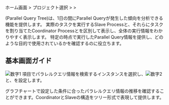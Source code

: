 ホーム画面 &gt; プロジェクト選択 &gt; <Cmdname sid="side_analysis" className="uitext" /> &gt; <Cmdname sid="side_dbPqTree" className="uitext" />

<Cmdname sid="side_dbPqTree" className="uitext" />(Parallel Query Tree)は、1日の間にParallel Queryが発生した傾向を分析できる機能を提供します。 実際のタスクを実行するSlave Processと、それらにタスクを割り当てたCoordinator Processとを区別して表示し、全体の実行情報をわかりやすく表示します。 特定の時点で実行したParallel Query情報を提供し、どのような目的で使用されているかを確認するのに役立ちます。

## 基本画面ガイド

<ImgLang img="db-pq-tree.png" desc="パラレルクエリツリー" />

![数字1](/img/number-01.png) <Cmdname sid="instance" className="uitext" />項目でパラレルクエリ情報を検索するインスタンスを選択し、![数字2](/img/number-02.png) <Cmdname sid="date" className="uitext" />と<Cmdname sid="start_time" className="uitext" />、<Cmdname sid="end_time" className="uitext" />を設定します。

グラフチャートで設定した条件に合ったパラレルクエリ情報の推移を確認することができます。CoordinatorとSlaveの構造をツリー形式で表現して提供します。
